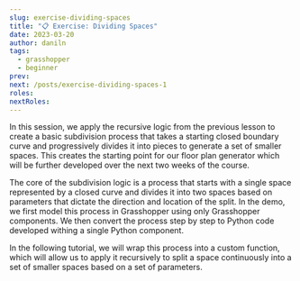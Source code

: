 ```yaml
---
slug: exercise-dividing-spaces
title: "📋 Exercise: Dividing Spaces"
date: 2023-03-20
author: daniln
tags:
  - grasshopper
  - beginner
prev: 
next: /posts/exercise-dividing-spaces-1
roles:
nextRoles:
---
```


In this session, we apply the recursive logic from the previous lesson to create a basic subdivision process that takes a starting closed boundary curve and progressively divides it into pieces to generate a set of smaller spaces. This creates the starting point for our floor plan generator which will be further developed over the next two weeks of the course.

The core of the subdivision logic is a process that starts with a single space represented by a closed curve and divides it into two spaces based on parameters that dictate the direction and location of the split. In the demo, we first model this process in Grasshopper using only Grasshopper components. We then convert the process step by step to Python code developed withing a single Python component. 

In the following tutorial, we will wrap this process into a custom function, which will allow us to apply it recursively to split a space continuously into a set of smaller spaces based on a set of parameters.

<p>
  <div className="video-box">
    <smartvideo src="https://www.dropbox.com/s/8sazcorxnbgk57x/week-6-1.mp4?dl=1" width="1280" height="720" className="swarm-fluid" poster="https://previews.dropbox.com/p/thumb/AB1y_XearyiH2gLsptIXzVeYmh9qyRCLAyT-HJmACWEj_9qdCB57kuzjty13Ig2ZKKNoOEUNaxSVZnu4qDgE5ZlKbPSkdZeo09huSqm-i-qy5Nl23syN0ccWiV1Fbem0YWbZ4t4Qm2K-YCE0VLid91aAtuCMHoCDTVtck1YlCJtPWfD8ll2GXsGegILvPTICotreyyYB_iv-EZkax6FNL__mUs2-j-FmBFNByVbfHQ2WK3pvtCAml-f6uJTQAu1-rwLYrTF65PFhGSA7VUnWKZHgKFKTDfkABzUZTAqhjrwdM6panX42By5X_vBGU2lb5FU/p.jpeg?size=1280x960&size_mode=2&psid=2b103728-e22f-4d7c-bbcc-9aa17f935c73" controls></smartvideo>
  </div>
</p>
